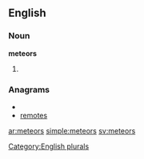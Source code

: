 ==English==

===Noun===
'''meteors'''

# {{plural of|[[meteor]]}}

===Anagrams===
* {{alphagram|eemorst}}
* [[remotes#English|remotes]]

[[Category:English plurals]]

[[ar:meteors]]
[[simple:meteors]]
[[sv:meteors]]